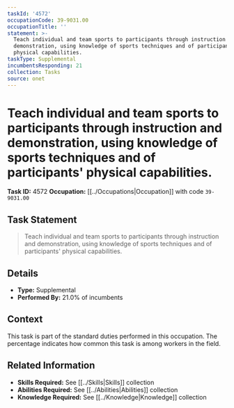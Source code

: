 ```yaml
---
taskId: '4572'
occupationCode: 39-9031.00
occupationTitle: ''
statement: >-
  Teach individual and team sports to participants through instruction and
  demonstration, using knowledge of sports techniques and of participants'
  physical capabilities.
taskType: Supplemental
incumbentsResponding: 21
collection: Tasks
source: onet
---
```

# Teach individual and team sports to participants through instruction and demonstration, using knowledge of sports techniques and of participants' physical capabilities.

**Task ID:** 4572
**Occupation:** [[../Occupations|Occupation]] with code `39-9031.00`

## Task Statement

> Teach individual and team sports to participants through instruction and demonstration, using knowledge of sports techniques and of participants' physical capabilities.

## Details

- **Type:** Supplemental
- **Performed By:** 21.0% of incumbents

## Context

This task is part of the standard duties performed in this occupation. The percentage indicates how common this task is among workers in the field.

## Related Information

- **Skills Required:** See [[../Skills|Skills]] collection
- **Abilities Required:** See [[../Abilities|Abilities]] collection
- **Knowledge Required:** See [[../Knowledge|Knowledge]] collection
